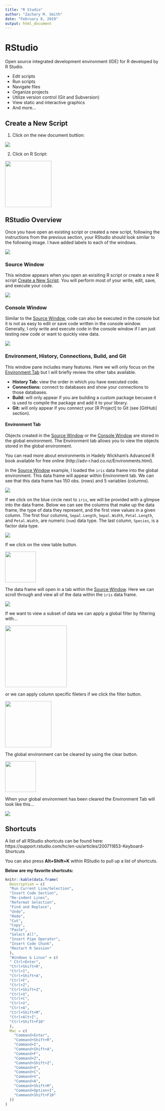 ```yaml
---
title: "R Studio"
author: "Zachary M. Smith"
date: "February 8, 2019"
output: html_document
---
```


# RStudio

Open source integrated development environment (IDE) for R developed by R Studio.

* Edit scripts
* Run scripts
* Navigate files
* Organize projects
* Utilize version control (Git and Subversion)
* View static and interactive graphics
* And more...

##	Create a New Script

1. Click on the new document buttion: 

![](images/rstudio/new_document_button.png)


2. Click on R Script:

![](images/rstudio/new_r_script_dropdown.png){width=150px}

## RStudio Overview

Once you have open an existing script or created a new script, following the instructions from the previous section, your RStudio should look similar to the following image. I have added labels to each of the windows.

![](images/rstudio/rstudio_pane_labels.png)

### Source Window

This window appears when you open an exisiting R script or create a new R script [Create a New Script]. You will perform most of your write, edit, save, and execute your code.

![](images/rstudio/source_tab.png)

### Console Window

Similar to the [Source Window], code can also be executed in the console but it is not as easy to edit or save code written in the console window. Generally, I only write and execute code in the console window if I am just testing new code or want to quickly view data.

![](images/rstudio/console_tab.png)

### Environment, History, Connections, Build, and Git

This window pane includes many features. Here we will only focus on the [Environment Tab] but I will briefly review the other tabs available.

* __History Tab:__ view the order in which you have executed code.
* __Connections:__ connect to databases and show your connections to those databases.
* __Build:__ will only appear if you are building a custom package becuase it is used to compile the package and add it to your library.
* __Git:__ will only appear if you connect your [R Project] to Git (see [GitHub] section).

#### Environment Tab

Objects created in the [Source Window] or the [Console Window] are stored in the global environment. The Environment tab allows you to view the objects stored in the global environment.

You can read more about environments in Hadely Wickham's Advanced R book available for free online (http://adv-r.had.co.nz/Environments.html).

In the [Source Window] example, I loaded the `iris` data frame into the global environment. This data frame will appear within Environment tab. We can see that this data frame has 150 obs. (rows) and 5 variables (columns).

![](images/rstudio/env_tab1.png)

If we click on the blue circle next to `iris`, we will be provided with a glimpse into the data frame. Below we can see the columns that make up the data frame, the type of data they represent, and the first view values in a given column. The first four columns, `Sepal.Length`, `Sepal.Width`, `Petal.Length`, and `Petal.Width`, are numeric (`num`) data type. The last column, `Species`, is a factor data type.

![](images/rstudio/env_tab2.png)

If we click on the view table button.

![](images/rstudio/view_table_button.png){width=100px}

The data frame will open in a tab within the [Source Window]. Here we can scroll through and view all of the data within the `iris` data frame. 

![](images/rstudio/view_iris.png)

If we want to view a subset of data we can apply a global filter by filtering with...

![](images/rstudio/global_filter.png){width=200px}

or we can apply column specific fileters if we click the filter button.

![](images/rstudio/filter_button.png){width=150px}

The global environment can be cleared by using the clear button.

![](images/rstudio/clear_button.png){width=100px}

When your global environment has been cleared the Environment Tab will look like this...

![](images/rstudio/empty_env.png)

## Shortcuts

A list of all RStudio shortcuts can be found here: https://support.rstudio.com/hc/en-us/articles/200711853-Keyboard-Shortcuts

You can also press __Alt+Shift+K__ within RStudio to pull up a list of shortcuts.

__Below are my favorite shortcuts:__

```r
knitr::kable(data.frame(
  Description = c(
  "Run Current Line/Selection",
  "Insert Code Section",
  "Re-indent Lines",
  "Reformat Selection",
  "Find and Replace",
  "Undo",
  "Redo",
  "Cut",
  "Copy",
  "Paste",
  "Select All",
  "Insert Pipe Operator",
  "Insert Code Chunk",
  "Restart R Session"
  ),
  "Windows & Linux" = c(
  " Ctrl+Enter",
  "Ctrl+Shift+R",
  "Ctrl+I",
  "Ctrl+Shift+A",
  "Ctrl+F",
  "Ctrl+Z",
  "Ctrl+Shift+Z",
  "Ctrl+X",
  "Ctrl+C",
  "Ctrl+V",
  "Ctrl+A",
  "Ctrl+Shift+M",
  "Ctrl+Alt+I",
  "Ctrl+Shift+F10"
  ),
  Mac = c(
    "Command+Enter",
    "Command+Shift+R",
    "Command+I",
    "Command+Shift+A",
    "Command+F",
    "Command+Z",
    "Command+Shift+Z",
    "Command+X",
    "Command+C",
    "Command+V",
    "Command+A",
    "Command+Shift+M",
    "Command+Option+I",
    "Command+Shift+F10"
  ))
)
```


